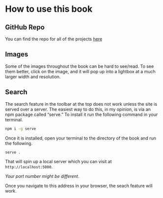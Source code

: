 # How to use this book {-}

## GitHub Repo

You can find the repo for all of the projects [here](https://github.com/robertguss/howtocode-understanding-the-jamstack)

## Images

Some of the images throughout the book can be hard to see/read. To see them better, click on the image, and it will
pop up into a lightbox at a much larger width and resolution.

## Search

The search feature in the toolbar at the top does not work unless the site is served over a server. The easiest way to
do this, in my opinion, is via an npm package called "serve." To install it run the following command in your terminal.

```bash
npm i -g serve
```

Once it is installed, open your terminal to the directory of the book and run the following.

```bash
serve .
``` 

That will spin up a local server which you can visit at `http://localhost:5000`. 

*Your port number might be different*.

Once you navigate to this address in your browser, the seach feature will work.